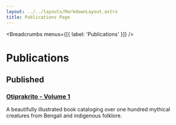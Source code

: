 ```yaml
---
layout: ../../layouts/MarkdownLayout.astro
title: Publications Page
---
```



<Breadcrumbs menus={[{ label: 'Publications' }]} />

# Publications

## Published

### [Otiprakrito - Volume 1](/publications/otiprakrito)

A beautifully illustrated book cataloging over one hundred mythical creatures from Bengali and indigenous folklore.
